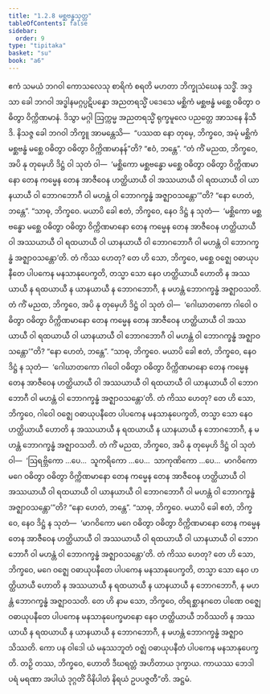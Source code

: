 ```yaml
---
title: "1.2.8 မစ္ဆဗန္ဓသုတ္တ"
tableOfContents: false
sidebar:
  order: 9
type: "tipitaka"
basket: "su"
book: "a6"
---
```



<DynamicBreadcrumb />

<Division number="18" book="a6">

<Paragraph number="99" book="a6">
ဧကံ သမယံ ဘဂဝါ ကောသလေသု စာရိကံ စရတိ မဟတာ ဘိက္ခုသံဃေန သဒ္ဓိံ. အဒ္ဒသာ ခေါ ဘဂဝါ အဒ္ဓါနမဂ္ဂပ္ပဋိပန္နော အညတရသ္မိံ ပဒေသေ မစ္ဆိကံ မစ္ဆဗန္ဓံ မစ္ဆေ ဝဓိတွာ ဝဓိတွာ ဝိက္ကိဏမာနံ. ဒိသွာ မဂ္ဂါ ဩက္ကမ္မ အညတရသ္မိံ ရုက္ခမူလေ ပညတ္တေ အာသနေ နိသီဒိ. နိသဇ္ဇ ခေါ ဘဂဝါ ဘိက္ခူ အာမန္တေသိ—  “ပဿထ နော တုမှေ, ဘိက္ခဝေ, အမုံ မစ္ဆိကံ မစ္ဆဗန္ဓံ မစ္ဆေ ဝဓိတွာ ဝဓိတွာ ဝိက္ကိဏမာနန်”တိ? “ဧဝံ, ဘန္တေ”.
</Paragraph>

<Paragraph number="100" book="a6">
“တံ ကိံ မညထ, ဘိက္ခဝေ, အပိ နု တုမှေဟိ ဒိဋ္ဌံ ဝါ သုတံ ဝါ—  ‘မစ္ဆိကော မစ္ဆဗန္ဓော မစ္ဆေ ဝဓိတွာ ဝဓိတွာ ဝိက္ကိဏမာနော တေန ကမ္မေန တေန အာဇီဝေန ဟတ္ထိယာယီ ဝါ အဿယာယီ ဝါ ရထယာယီ ဝါ ယာနယာယီ ဝါ ဘောဂဘောဂီ ဝါ မဟန္တံ ဝါ ဘောဂက္ခန္ဓံ အဇ္ဈာဝသန္တော’”တိ? “နော ဟေတံ, ဘန္တေ”. “သာဓု, ဘိက္ခဝေ. မယာပိ ခေါ ဧတံ, ဘိက္ခဝေ, နေဝ ဒိဋ္ဌံ န သုတံ—  ‘မစ္ဆိကော မစ္ဆဗန္ဓော မစ္ဆေ ဝဓိတွာ ဝဓိတွာ ဝိက္ကိဏမာနော တေန ကမ္မေန တေန အာဇီဝေန ဟတ္ထိယာယီ ဝါ အဿယာယီ ဝါ ရထယာယီ ဝါ ယာနယာယီ ဝါ ဘောဂဘောဂီ ဝါ မဟန္တံ ဝါ ဘောဂက္ခန္ဓံ အဇ္ဈာဝသန္တော’တိ. တံ ကိဿ ဟေတု? တေ ဟိ သော, ဘိက္ခဝေ, မစ္ဆေ ဝဇ္ဈေ ဝဓာယုပနီတေ ပါပကေန မနသာနုပေက္ခတိ, တသ္မာ သော နေဝ ဟတ္ထိယာယီ ဟောတိ န အဿယာယီ န ရထယာယီ န ယာနယာယီ န ဘောဂဘောဂီ, န မဟန္တံ ဘောဂက္ခန္ဓံ အဇ္ဈာဝသတိ.
</Paragraph>

<Paragraph number="101" book="a6">
တံ ကိံ မညထ, ဘိက္ခဝေ, အပိ နု တုမှေဟိ ဒိဋ္ဌံ ဝါ သုတံ ဝါ—  ‘ဂေါဃာတကော ဂါဝေါ ဝဓိတွာ ဝဓိတွာ ဝိက္ကိဏမာနော တေန ကမ္မေန တေန အာဇီဝေန ဟတ္ထိယာယီ ဝါ အဿယာယီ ဝါ ရထယာယီ ဝါ ယာနယာယီ ဝါ ဘောဂဘောဂီ ဝါ မဟန္တံ ဝါ ဘောဂက္ခန္ဓံ အဇ္ဈာဝသန္တော’”တိ? “နော ဟေတံ, ဘန္တေ”. “သာဓု, ဘိက္ခဝေ. မယာပိ ခေါ ဧတံ, ဘိက္ခဝေ, နေဝ ဒိဋ္ဌံ န သုတံ—  ‘ဂေါဃာတကော ဂါဝေါ ဝဓိတွာ ဝဓိတွာ ဝိက္ကိဏမာနော တေန ကမ္မေန တေန အာဇီဝေန ဟတ္ထိယာယီ ဝါ အဿယာယီ ဝါ ရထယာယီ ဝါ ယာနယာယီ ဝါ ဘောဂဘောဂီ ဝါ မဟန္တံ ဝါ ဘောဂက္ခန္ဓံ အဇ္ဈာဝသန္တော’တိ. တံ ကိဿ ဟေတု? တေ ဟိ သော, ဘိက္ခဝေ, ဂါဝေါ ဝဇ္ဈေ ဝဓာယုပနီတေ ပါပကေန မနသာနုပေက္ခတိ, တသ္မာ သော နေဝ ဟတ္ထိယာယီ ဟောတိ န အဿယာယီ န ရထယာယီ န ယာနယာယီ န ဘောဂဘောဂီ, န မဟန္တံ ဘောဂက္ခန္ဓံ အဇ္ဈာဝသတိ.
</Paragraph>

<Paragraph number="102" book="a6">
တံ ကိံ မညထ, ဘိက္ခဝေ, အပိ နု တုမှေဟိ ဒိဋ္ဌံ ဝါ သုတံ ဝါ—  ‘ဩရဗ္ဘိကော …ပေ…  သူကရိကော …ပေ…  သာကုဏိကော …ပေ…  မာဂဝိကော မဂေ ဝဓိတွာ ဝဓိတွာ ဝိက္ကိဏမာနော တေန ကမ္မေန တေန အာဇီဝေန ဟတ္ထိယာယီ ဝါ အဿယာယီ ဝါ ရထယာယီ ဝါ ယာနယာယီ ဝါ ဘောဂဘောဂီ ဝါ မဟန္တံ ဝါ ဘောဂက္ခန္ဓံ အဇ္ဈာဝသန္တော’”တိ? “နော ဟေတံ, ဘန္တေ”. “သာဓု, ဘိက္ခဝေ. မယာပိ ခေါ ဧတံ, ဘိက္ခဝေ, နေဝ ဒိဋ္ဌံ န သုတံ—  ‘မာဂဝိကော မဂေ ဝဓိတွာ ဝဓိတွာ ဝိက္ကိဏမာနော တေန ကမ္မေန တေန အာဇီဝေန ဟတ္ထိယာယီ ဝါ အဿယာယီ ဝါ ရထယာယီ ဝါ ယာနယာယီ ဝါ ဘောဂဘောဂီ ဝါ မဟန္တံ ဝါ ဘောဂက္ခန္ဓံ အဇ္ဈာဝသန္တော’တိ. တံ ကိဿ ဟေတု? တေ ဟိ သော, ဘိက္ခဝေ, မဂေ ဝဇ္ဈေ ဝဓာယုပနီတေ ပါပကေန မနသာနုပေက္ခတိ, တသ္မာ သော နေဝ ဟတ္ထိယာယီ ဟောတိ န အဿယာယီ န ရထယာယီ န ယာနယာယီ န ဘောဂဘောဂီ, န မဟန္တံ ဘောဂက္ခန္ဓံ အဇ္ဈာဝသတိ. တေ ဟိ နာမ သော, ဘိက္ခဝေ, တိရစ္ဆာနဂတေ ပါဏေ ဝဇ္ဈေ ဝဓာယုပနီတေ ပါပကေန မနသာနုပေက္ခမာနော နေဝ ဟတ္ထိယာယီ ဘဝိဿတိ န အဿယာယီ န ရထယာယီ န ယာနယာယီ န ဘောဂဘောဂီ, န မဟန္တံ ဘောဂက္ခန္ဓံ အဇ္ဈာဝသိဿတိ. ကော ပန ဝါဒေါ ယံ မနုဿဘူတံ ဝဇ္ဈံ ဝဓာယုပနီတံ ပါပကေန မနသာနုပေက္ခတိ. တဉှိ တဿ, ဘိက္ခဝေ, ဟောတိ ဒီဃရတ္တံ အဟိတာယ ဒုက္ခာယ. ကာယဿ ဘေဒါ ပရံ မရဏာ အပါယံ ဒုဂ္ဂတိံ ဝိနိပါတံ နိရယံ ဥပပဇ္ဇတီ”တိ.

</Paragraph>
</Division>

<Paragraph number="103" type="center" book="a6">
အဋ္ဌမံ.
</Paragraph>